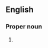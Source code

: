 ==English==

===Proper noun===
{{en-proper noun|head=[[early|Early]] [[Latin]]}}

# {{synonym of|en|Old Latin}}